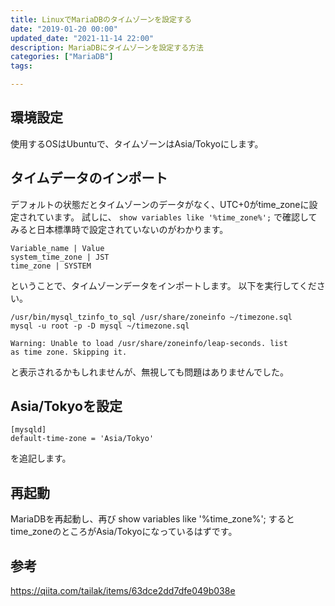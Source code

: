 ```yaml
---
title: LinuxでMariaDBのタイムゾーンを設定する
date: "2019-01-20 00:00"
updated_date: "2021-11-14 22:00"
description: MariaDBにタイムゾーンを設定する方法
categories: ["MariaDB"]
tags:

---
```

## 環境設定
使用するOSはUbuntuで、タイムゾーンはAsia/Tokyoにします。

## タイムデータのインポート
デフォルトの状態だとタイムゾーンのデータがなく、UTC+0がtime_zoneに設定されています。
試しに、 `show variables like '%time_zone%';` で確認してみると日本標準時で設定されていないのがわかります。

```
Variable_name | Value
system_time_zone | JST
time_zone | SYSTEM
```

ということで、タイムゾーンデータをインポートします。
以下を実行してください。

```
/usr/bin/mysql_tzinfo_to_sql /usr/share/zoneinfo ~/timezone.sql
mysql -u root -p -D mysql ~/timezone.sql
```

```
Warning: Unable to load /usr/share/zoneinfo/leap-seconds. list
as time zone. Skipping it.
```

と表示されるかもしれませんが、無視しても問題はありませんでした。

## Asia/Tokyoを設定
```
[mysqld]
default-time-zone = 'Asia/Tokyo'
```
を追記します。

## 再起動
MariaDBを再起動し、再び show variables like '%time_zone%'; するとtime_zoneのところがAsia/Tokyoになっているはずです。

## 参考
https://qiita.com/tailak/items/63dce2dd7dfe049b038e
